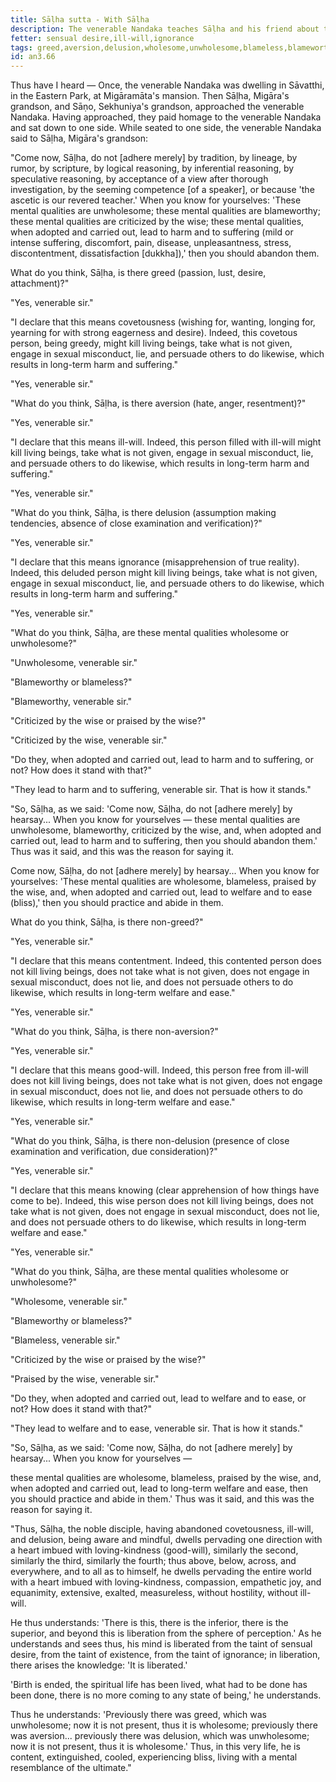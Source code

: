 ```yaml
---
title: Sāḷha sutta - With Sāḷha
description: The venerable Nandaka teaches Sāḷha and his friend about the unwholesome and wholesome mental qualities.
fetter: sensual desire,ill-will,ignorance
tags: greed,aversion,delusion,wholesome,unwholesome,blameless,blameworthy,wise,loving-kindness,good-will,contentment,clear apprehension
id: an3.66
---
```


Thus have I heard — Once, the venerable Nandaka was dwelling in Sāvatthi, in the Eastern Park, at Migāramāta's mansion. Then Sāḷha, Migāra's grandson, and Sāṇo, Sekhuniya's grandson, approached the venerable Nandaka. Having approached, they paid homage to the venerable Nandaka and sat down to one side. While seated to one side, the venerable Nandaka said to Sāḷha, Migāra's grandson:

"Come now, Sāḷha, do not [adhere merely] by tradition, by lineage, by rumor, by scripture, by logical reasoning, by inferential reasoning, by speculative reasoning, by acceptance of a view after thorough investigation, by the seeming competence [of a speaker], or because 'the ascetic is our revered teacher.' When you know for yourselves: 'These mental qualities are unwholesome; these mental qualities are blameworthy; these mental qualities are criticized by the wise; these mental qualities, when adopted and carried out, lead to harm and to suffering (mild or intense suffering, discomfort, pain, disease, unpleasantness, stress, discontentment, dissatisfaction [dukkha]),' then you should abandon them.

What do you think, Sāḷha, is there greed (passion, lust, desire, attachment)?"

"Yes, venerable sir."

"I declare that this means covetousness (wishing for, wanting, longing for, yearning for with strong eagerness and desire). Indeed, this covetous person, being greedy, might kill living beings, take what is not given, engage in sexual misconduct, lie, and persuade others to do likewise, which results in long-term harm and suffering."

"Yes, venerable sir."

"What do you think, Sāḷha, is there aversion (hate, anger, resentment)?"

"Yes, venerable sir."

"I declare that this means ill-will. Indeed, this person filled with ill-will might kill living beings, take what is not given, engage in sexual misconduct, lie, and persuade others to do likewise, which results in long-term harm and suffering."

"Yes, venerable sir."

"What do you think, Sāḷha, is there delusion (assumption making tendencies, absence of close examination and verification)?"

"Yes, venerable sir."

"I declare that this means ignorance (misapprehension of true reality). Indeed, this deluded person might kill living beings, take what is not given, engage in sexual misconduct, lie, and persuade others to do likewise, which results in long-term harm and suffering."

"Yes, venerable sir."

"What do you think, Sāḷha, are these mental qualities wholesome or unwholesome?"

"Unwholesome, venerable sir."

"Blameworthy or blameless?"

"Blameworthy, venerable sir."

"Criticized by the wise or praised by the wise?"

"Criticized by the wise, venerable sir."

"Do they, when adopted and carried out, lead to harm and to suffering, or not? How does it stand with that?"

"They lead to harm and to suffering, venerable sir. That is how it stands."

"So, Sāḷha, as we said: 'Come now, Sāḷha, do not [adhere merely] by hearsay... When you know for yourselves — these mental qualities are unwholesome, blameworthy, criticized by the wise, and, when adopted and carried out, lead to harm and to suffering, then you should abandon them.' Thus was it said, and this was the reason for saying it.

Come now, Sāḷha, do not [adhere merely] by hearsay... When you know for yourselves: 'These mental qualities are wholesome, blameless, praised by the wise, and, when adopted and carried out, lead to welfare and to ease (bliss),' then you should practice and abide in them.

What do you think, Sāḷha, is there non-greed?"

"Yes, venerable sir."

"I declare that this means contentment. Indeed, this contented person does not kill living beings, does not take what is not given, does not engage in sexual misconduct, does not lie, and does not persuade others to do likewise, which results in long-term welfare and ease."

"Yes, venerable sir."

"What do you think, Sāḷha, is there non-aversion?"

"Yes, venerable sir."

"I declare that this means good-will. Indeed, this person free from ill-will does not kill living beings, does not take what is not given, does not engage in sexual misconduct, does not lie, and does not persuade others to do likewise, which results in long-term welfare and ease."

"Yes, venerable sir."

"What do you think, Sāḷha, is there non-delusion (presence of close examination and verification, due consideration)?"

"Yes, venerable sir."

"I declare that this means knowing (clear apprehension of how things have come to be). Indeed, this wise person does not kill living beings, does not take what is not given, does not engage in sexual misconduct, does not lie, and does not persuade others to do likewise, which results in long-term welfare and ease."

"Yes, venerable sir."

"What do you think, Sāḷha, are these mental qualities wholesome or unwholesome?"

"Wholesome, venerable sir."

"Blameworthy or blameless?"

"Blameless, venerable sir."

"Criticized by the wise or praised by the wise?"

"Praised by the wise, venerable sir."

"Do they, when adopted and carried out, lead to welfare and to ease, or not? How does it stand with that?"

"They lead to welfare and to ease, venerable sir. That is how it stands."

"So, Sāḷha, as we said: 'Come now, Sāḷha, do not [adhere merely] by hearsay... When you know for yourselves —

these mental qualities are wholesome, blameless, praised by the wise, and, when adopted and carried out, lead to long-term welfare and ease, then you should practice and abide in them.' Thus was it said, and this was the reason for saying it.

"Thus, Sāḷha, the noble disciple, having abandoned covetousness, ill-will, and delusion, being aware and mindful, dwells pervading one direction with a heart imbued with loving-kindness (good-will), similarly the second, similarly the third, similarly the fourth; thus above, below, across, and everywhere, and to all as to himself, he dwells pervading the entire world with a heart imbued with loving-kindness, compassion, empathetic joy, and equanimity, extensive, exalted, measureless, without hostility, without ill-will.

He thus understands: 'There is this, there is the inferior, there is the superior, and beyond this is liberation from the sphere of perception.' As he understands and sees thus, his mind is liberated from the taint of sensual desire, from the taint of existence, from the taint of ignorance; in liberation, there arises the knowledge: 'It is liberated.'

'Birth is ended, the spiritual life has been lived, what had to be done has been done, there is no more coming to any state of being,' he understands.

Thus he understands: 'Previously there was greed, which was unwholesome; now it is not present, thus it is wholesome; previously there was aversion... previously there was delusion, which was unwholesome; now it is not present, thus it is wholesome.' Thus, in this very life, he is content, extinguished, cooled, experiencing bliss, living with a mental resemblance of the ultimate."